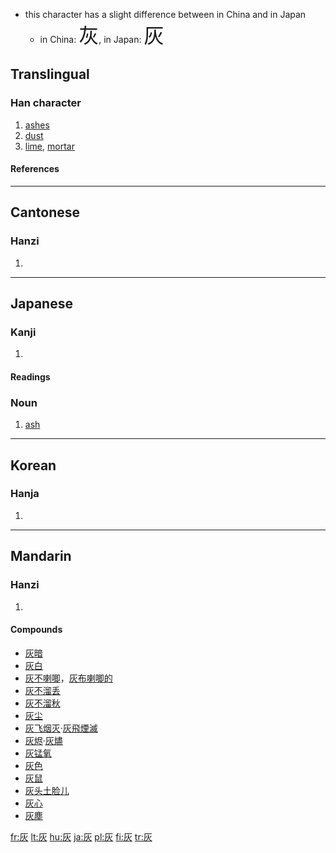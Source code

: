 *this character has a slight difference between in China and in Japan
**in China: <font size="6"><font lang="zh">灰</font></font>, in Japan: <font size="6"><font lang="ja">灰</font></font>
==Translingual==
===Han character===
{{Han char|rn=86|rad=火|as=02|sn=6|four=7128<sub>9</sub>|canj=大火 (KF)}}
# [[ashes]]
# [[dust]]
# [[lime]], [[mortar]]
====References====
{{Han ref|kx=0665.090|dkj=18859|dj=1075.050|hdz=32188.040|uh=7070|ud=28784|bh=A6C7|bd=42695}}

----
==Cantonese==
===Hanzi===
{{yue-hanzi|jyut=|y=fui1}}
# {{defn|Cantonese}}

----
== Japanese ==
=== Kanji ===
{{ja-kanji|grade=6|rs=火02}}
# {{defn|Japanese}} 
====Readings====
{{ja-readings|on=[[かい]] (kai)|kun=[[はい]] (hai)}}

===Noun===
{{ja-noun|k|hira=はい|rom=hai}}
#[[ash]]

----

==Korean==
===Hanja===
{{ko-hanja|hangeul=회|eumhun=|rv=hoe|mr=hoe|y=hoy}}
# {{defn|Korean}}

----
==Mandarin==
===Hanzi===
{{cmn-hanzi|pin=[[huī]] ([[hui1]])|wg=hui<sup>1</sup>}}
# {{defn|Mandarin}}

====Compounds====
*[[灰暗]]
*[[灰白]]
*[[灰不喇唧]]，[[灰布喇唧的]]
*[[灰不溜丢]]
*[[灰不溜秋]]
*[[灰尘]]
*[[灰飞烟灭]]·[[灰飛煙滅]]
*[[灰烬]]·[[灰燼]]
*[[灰锰氧]]
*[[灰色]]
*[[灰鼠]]
*[[灰头土脸儿]]
*[[灰心]]
*[[灰塵]]

[[fr:灰]]
[[lt:灰]]
[[hu:灰]]
[[ja:灰]]
[[pl:灰]]
[[fi:灰]]
[[tr:灰]]